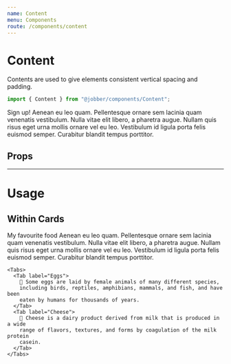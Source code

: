 ```yaml
---
name: Content
menu: Components
route: /components/content
---
```



# Content

<ComponentStatus stage="ready" responsive="yes" accessible="yes" />

Contents are used to give elements consistent vertical spacing and padding.

```ts
import { Content } from "@jobber/components/Content";
```

<Playground>
  <Content>
    <Card title="About me">
      <Content>
        <Content spacing="large">
          <Heading level={2}>Sign up!</Heading>
          <Text>
            Aenean eu leo quam. Pellentesque ornare sem lacinia quam venenatis
            vestibulum. Nulla vitae elit libero, a pharetra augue. Nullam quis
            risus eget urna mollis ornare vel eu leo. Vestibulum id ligula porta
            felis euismod semper. Curabitur blandit tempus porttitor.
          </Text>
        </Content>
        <InputText placeholder="Name" />
        <InputText placeholder="Phone" />
        <InputText placeholder="Email" />
        <InputText
          multiline={true}
          placeholder="Describe yourself"
          name="describeAge"
        />
      </Content>
    </Card>
  </Content>
</Playground>

## Props

<Props of={Content} />

---

# Usage

## Within Cards

<Playground>
  <Card title="About me">
    <Content>
      <Heading level={4}>My favourite food</Heading>
      <Text>
        Aenean eu leo quam. Pellentesque ornare sem lacinia quam venenatis vestibulum. Nulla vitae elit libero, a pharetra augue. Nullam quis risus eget urna mollis ornare vel eu leo. Vestibulum id ligula porta felis euismod semper. Curabitur blandit tempus porttitor.
      </Text>
    </Content>

    <Tabs>
      <Tab label="Eggs">
        🍳 Some eggs are laid by female animals of many different species,
        including birds, reptiles, amphibians, mammals, and fish, and have been
        eaten by humans for thousands of years.
      </Tab>
      <Tab label="Cheese">
        🧀 Cheese is a dairy product derived from milk that is produced in a wide
        range of flavors, textures, and forms by coagulation of the milk protein
        casein.
      </Tab>
    </Tabs>

  </Card>
</Playground>

